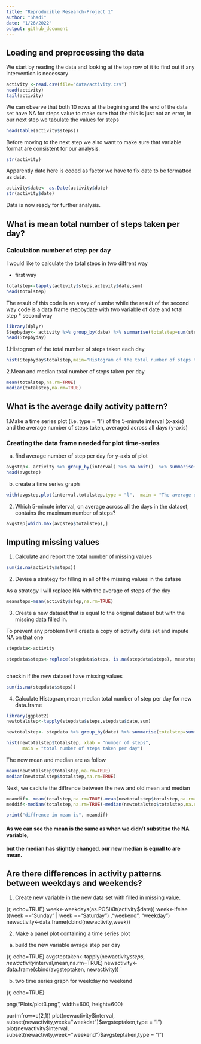 ```yaml
---
title: "Reproducible Research-Project 1"
author: "Shadi"
date: "1/26/2022"
output: github_document
---
```


## Loading and preprocessing the data
We start by reading the data and looking at the top row of it to find out if any intervention is necessary 
```r
activity <-read.csv(file="data/activity.csv")
head(activity)
tail(activity)

```

We can observe that both 10 rows at the begining and the end of the data set have NA for steps value to make sure that the this is just not an error, in our next step we tabulate the values for steps 

```r
head(table(activity$steps))

```
Before moving to the next step we also want to make sure that variable format are consistent for our analysis. 

```r
str(activity)
```

Apparently date here is coded as factor we have to fix date to be formatted as date.

```r
activity$date<- as.Date(activity$date)
str(activity$date)
```

Data is now ready for further analysis.

## What is mean total number of steps taken per day?

### Calculation number of step per day

I would like to calculate the total steps in two diffrent way 

* first way 

```r
totalstep<-tapply(activity$steps,activity$date,sum)
head(totalstep)
```
The result of this code is an array of numbe while the result of the second way code is a data frame stepbydate with two variable of date and total step 
* second way 

```r
library(dplyr)
Stepbyday<- activity %>% group_by(date) %>% summarise(totalstep=sum(steps))
head(Stepbyday)
```

1.Histogram of the total number of steps taken each day

```r
hist(Stepbyday$totalstep,main="Histogram of the total number of steps taken each day", xlab="Total step", col = "Yellow")

```

2.Mean and median total number of steps taken per day


``` r
mean(totalstep,na.rm=TRUE)
median(totalstep,na.rm=TRUE)
``` 
## What is the average daily activity pattern?

1.Make a time series plot (i.e. type = "l") of the 5-minute interval (x-axis) and the average number of steps taken, averaged across all days (y-axis)

### Creating the data frame needed for plot time-series

 a. find average number of step per day for y-axis of plot
 
 
```r
avgstep<- activity %>% group_by(interval) %>% na.omit()  %>% summarise(totalstep=mean(steps))
head(avgstep)
```
 
 b. create a time series graph

```r
with(avgstep,plot(interval,totalstep,type = "l",  main = "The average daily activity pattern"))
```





2. Which 5-minute interval, on average across all the days in the dataset, contains the maximum number of steps?

``` r
avgstep[which.max(avgstep$totalstep),]

```


## Imputing missing values

1. Calculate and report the total number of missing values 

```r
sum(is.na(activity$steps))

```

 2. Devise a strategy for filling in all of the missing values in the datase
 
As a strategy I will replace NA with the average of steps of the day
 
```r

meansteps=mean(activity$step,na.rm=TRUE)

```
 
3. Create a new dataset that is equal to the original dataset but with the missing data filled in.


To prevent any problem I will create a copy of activity data set and impute NA on that one  
 
 
```r

stepdata<-activity

stepdata$steps<-replace(stepdata$steps, is.na(stepdata$steps), meansteps)
        

```
 
 checkin if the new dataset have missing values
 
```r
sum(is.na(stepdata$steps))

```
 

 4. Calculate Histogram,mean,median total number of step per day  for new data.frame
 
```r

library(ggplot2)
newtotalstep<-tapply(stepdata$steps,stepdata$date,sum)

newtotalstep<- stepdata %>% group_by(date) %>% summarise(totalstep=sum(steps))

hist(newtotalstep$totalstep, xlab = "number of steps",
      main = "total number of steps taken per day")
```

The new mean and median are as follow 


```r

mean(newtotalstep$totalstep,na.rm=TRUE)
median(newtotalstep$totalstep,na.rm=TRUE)

```

Next, we caclute the diffrence between the new and old mean and median 

```r

meandif<- mean(totalstep,na.rm=TRUE)-mean(newtotalstep$totalstep,na.rm=TRUE)
meddif<-median(totalstep,na.rm=TRUE)-median(newtotalstep$totalstep,na.rm=TRUE)

print("diffrence in mean is", meandif)

```

#### As  we can see the mean is the same as when we didn't substitue the NA variable,
#### but the median has slightly changed. our new median is equall to are mean.

## Are there differences in activity patterns between weekdays and weekends?


1. Create new  variable in the new data set with filled in missing value.

  {r, echo=TRUE}
week<-weekdays(as.POSIXlt(activity$date))
week<-ifelse ((week =="Sunday" | week =="Saturday") ,"weekend", "weekday") 
newactivity<-data.frame(cbind(newactivity,week))
 
 2. Make a panel plot containing a time series plot 
 a. build the  new variable avrage step per day
 
 {r, echo=TRUE}
  avgsteptaken<-tapply(newactivity$steps,newactivity$interval,mean,na.rm=TRUE)
  newactivity<-data.frame(cbind(avgsteptaken, newactivity))
`

 b. two time series graph  for weekday no weekend 

{r, echo=TRUE}

png("Plots/plot3.png", width=600, height=600) 


par(mfrow=c(2,1))
plot(newactivity$interval, subset(newactivity,week="weekdat")$avgsteptaken,type = "l") 
plot(newactivity$interval, subset(newactivity,week="weekend")$avgsteptaken,type = "l")
